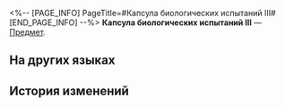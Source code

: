 <%-- [PAGE_INFO]
PageTitle=#Капсула биологических испытаний III#
[END_PAGE_INFO] --%>
{{Предмет Инфобокс
|id          = 252327
|Изображение = Предмет Капсула биологических испытаний III.png
|Тип         = 
|Инвентарь   = 
|Редкость    = 5
|Эффект      = 
|Описание    = Соберите набор карточек воспоминаний, чтобы получить усиление.
}}
{{Описание|Ваши воспоминания об Освоении могут стать источником вдохновения для игры.}}
'''Капсула биологических испытаний III''' — [[Предмет]].

==На других языках==
{{На других языках
|en   = Bio-Experimental Capsule (III)
|zhs  = 生物试验舱-Ⅲ
|zht  = 生物試驗艙-Ⅲ
|ja   = 生物実験室-III
|ko   = 바이오 실험실-Ⅲ
|es   = Cápsula bioexperimental&nbsp;III
|fr   = Capsule bioexpérimentale (III)
|ru   = Капсула биологических испытаний III
|th   = ห้องทดลองชีวภาพ III
|vi   = Khoang Thí Nghiệm Sinh Vật-III
|de   = Biologische Versuchskapsel (III)
|id   = Pod Eksperimen Biologi III
|pt   = Cápsula Bio-Experimental (III)
}}

==История изменений==
{{История изменений|3.5}}